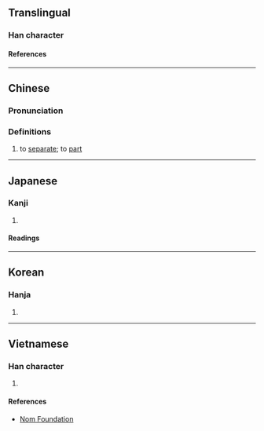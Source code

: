 {{character info}}
==Translingual==

===Han character===
{{Han char|rn=72|rad=日|as=09|sn=13|four=62034|canj=ANOK|ids=⿰日癸}}

====References====
{{Han ref|kx=0498.070|dkj=14045|dj=0866.050|hdz=21527.080|uh=668C}}

----

==Chinese==
{{zh-forms}}

===Pronunciation===
{{zh-pron
|m=kuí
|c=kwai4
|mc=
|oc=
|ma=
|cat=v
}}

===Definitions===
{{zh-hanzi}}

# {{lb|zh|literary}} to [[separate]]; to [[part]]

----

==Japanese==

===Kanji===
{{ja-kanji|grade=|rs=日09}}

# {{rfdef|ja|sort=日09}}

====Readings====
{{ja-readings
|on=けい, け
|kun=くれる
}}

----

==Korean==

===Hanja===
{{ko-hanja|규}}

# {{rfdef|ko|sort=日09}}

----

==Vietnamese==

===Han character===
{{vi-readings|rs=日09|reading=khuê}}

# {{rfdef|vi|sort=日09}}

====References====
* [http://nomfoundation.org/common/nom_details.php?codepoint=668c Nom Foundation]